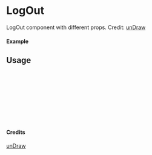 
<Meta of={LogOut} title="unDraw/LogOut" />

# LogOut

LogOut component with different props.
Credit: [unDraw](https://undraw.co/illustrations)

#### Example

<Canvas of={LogOut.Primary} />

## Usage

```ts
import { LogOut } from "yadl-ui";

const Example = () => {
  return (
      <LogOut />
  );
};

export default Example;
```

#### Credits
[unDraw](https://undraw.co/illustrations)
